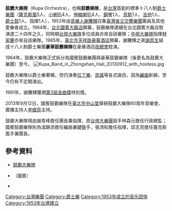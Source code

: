 '''鼓霸大樂隊'''（Kupa Orchestra），也稱'''鼓霸樂隊'''，是[[台灣|台灣]]首創的標準十八人制[[爵士樂團|爵士樂團]]（[[薩克斯風|薩克斯風]]5人、[[小喇叭|小喇叭]]4人、[[伸縮喇叭|伸縮喇叭]]4人、[[鋼琴|鋼琴]]1人、[[貝斯|貝斯]]1人、[[吉他|吉他]]1人、[[爵士鼓|爵士鼓]]1人、指揮1人），1953年由[[音樂人|音樂人]][[謝騰輝|謝騰輝]]召集[[臺灣省立交響樂團|臺灣省立交響樂團]]團員及其他愛樂者成立。1964年，[[台北國賓大飯店|台北國賓大飯店]]開幕，鼓霸樂隊連續在台北國賓大飯店駐演達二十四年之久，同時期[[台視大樂隊|台視大樂隊]]多位成員亦來自該樂隊；[[中視大樂隊|中視大樂隊]]指揮[[林家慶_(音樂人)|林家慶]]亦來自該樂隊。1965年，[[臺北市|臺北市]][[天祥路_(台北市)|天祥路]][[豪華酒店|豪華酒店]]開幕，謝騰輝之弟[[謝荔生|謝荔生]]組成十八人制爵士樂團'''豪華鼓霸樂隊'''在豪華酒店[[夜總會|夜總會]]駐演。

1964年，鼓霸大樂隊正式拆分為國賓鼓霸樂團與豪華鼓霸樂隊（後更名為鼓霸大樂團）至今。
[[File:Kupa_Band_in_Zhongshan_Hall_20130912_with_hostess.jpg|thumb]]

鼓霸大樂隊以爵士樂著稱，但仍演奏[[拉丁樂|拉丁樂]]、[[民謠|民謠]]等各式曲目，因為[[編曲|編曲]]新穎，至今仍有不定期演出。

1991年，謝騰輝獲頒[[第3屆金曲獎|第3屆金曲獎]]特別獎。

2013年9月12日，國賓鼓霸樂隊在[[臺北市中山堂|臺北市中山堂]]舉辦鼓霸大樂隊60周年音樂會，廣播主持人[[李蝶菲|李蝶菲]]主持。

鼓霸大樂隊現由謝青峰擔任團長兼指揮，原[[台視大樂團|台視大樂團]]鼓手林森元擔任行政總監；國賓鼓霸樂隊則為溫錦添擔任編曲兼鍵盤手，張清和擔任指揮，邱志炅擔任薩克斯風手兼團長。

== 參考資料 ==
{{commonscat|Kupa Orchestra}}
*[https://web.archive.org/web/20120205174334/http://www.kupa.com.tw/about.php 鼓霸大樂隊]
*{{facebook|kupaorchestra}}（國賓）
*{{facebook|kupaband}}

[[Category:台灣樂團|Category:台灣樂團]]
[[Category:爵士樂|Category:爵士樂]]
[[Category:1953年成立的音乐团体|Category:1953年成立的音乐团体]]
[[Category:1953年台灣建立|Category:1953年台灣建立]]